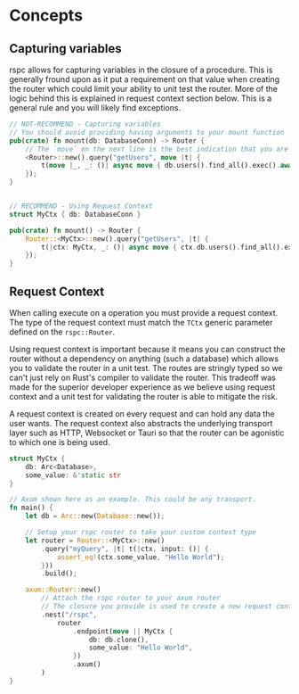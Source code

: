 # Concepts

## Capturing variables

rspc allows for capturing variables in the closure of a procedure. This is generally fround upon as it put a requirement on that value when creating the router which could limit your ability to unit test the router. More of the logic behind this is explained in request context section below. This is a general rule and you will likely find exceptions.

```rs copy filename="src/main.rs"
// NOT-RECOMMEND - Capturing variables
// You should avoid providing having arguments to your mount function
pub(crate) fn mount(db: DatabaseConn) -> Router {
    // The `move` on the next line is the best indication that you are capturing variables.
    <Router>::new().query("getUsers", move |t| {
        t(move |_, _: ()| async move { db.users().find_all().exec().await })
    });
}


// RECOMMEND - Using Request Context
struct MyCtx { db: DatabaseConn }

pub(crate) fn mount() -> Router {
    Router::<MyCtx>::new().query("getUsers", |t| {
        t(|ctx: MyCtx, _: ()| async move { ctx.db.users().find_all().exec().await })
    });
}

```

## Request Context

When calling execute on a operation you must provide a request context. The type of the request context must match the `TCtx` generic parameter defined on the `rspc::Router`.

Using request context is important because it means you can construct the router without a dependency on anything (such a database) which allows you to validate the router in a unit test. The routes are stringly typed so we can't just rely on Rust's compiler to validate the router. This tradeoff was made for the superior developer experience as we believe using request context and a unit test for validating the router is able to mitigate the risk.

A request context is created on every request and can hold any data the user wants. The request context also abstracts the underlying transport layer such as HTTP, Websocket or Tauri so that the router can be agonistic to which one is being used.

```rs copy filename="src/main.rs"
struct MyCtx {
    db: Arc<Database>,
    some_value: &'static str
}

// Axum shown here as an example. This could be any transport.
fn main() {
    let db = Arc::new(Database::new());

    // Setup your rspc router to take your custom context type
    let router = Router::<MyCtx>::new()
        .query("myQuery", |t| t(|ctx, input: ()| {
            assert_eq!(ctx.some_value, "Hello World");
        }))
        .build();

    axum::Router::new()
        // Attach the rspc router to your axum router
        // The closure you provide is used to create a new request context for each request
        .nest("/rspc",
            router
                .endpoint(move || MyCtx {
                    db: db.clone(),
                    some_value: "Hello World",
                })
                .axum()
        )
}
```

